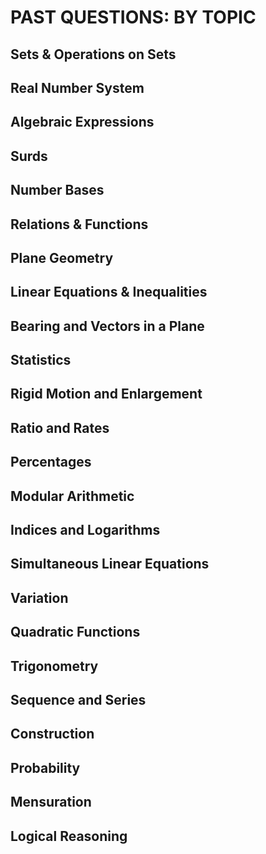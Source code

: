 # PAST QUESTIONS: BY TOPIC {-}



<!---------------- NEW TOPIC STARTS HERE ----------------->  

## Sets & Operations on Sets {-}

<!--------------------- QUESTION 1 ------------------------> 







<!---------------- NEW TOPIC STARTS HERE ----------------->  

## Real Number System {-}

<!--------------------- QUESTION 1 ------------------------> 




<!---------------- NEW TOPIC STARTS HERE ----------------->  

## Algebraic Expressions {-}

<!--------------------- QUESTION 1 ------------------------> 







<!---------------- NEW TOPIC STARTS HERE ----------------->  

## Surds {-}

<!--------------------- QUESTION 1 ------------------------> 



<!---------------- NEW TOPIC STARTS HERE ----------------->  

## Number Bases {-}

<!--------------------- QUESTION 1 ------------------------> 







<!---------------- NEW TOPIC STARTS HERE ----------------->  

## Relations & Functions {-}

<!--------------------- QUESTION 1 ------------------------> 






<!---------------- NEW TOPIC STARTS HERE ----------------->  

## Plane Geometry {-}

<!--------------------- QUESTION 1 ------------------------> 







<!---------------- NEW TOPIC STARTS HERE ----------------->  

## Linear Equations & Inequalities {-}

<!--------------------- QUESTION 1 ------------------------> 






<!---------------- NEW TOPIC STARTS HERE ----------------->  

## Bearing and Vectors in a Plane {-}

<!--------------------- QUESTION 1 ------------------------> 







<!---------------- NEW TOPIC STARTS HERE ----------------->  

## Statistics {-}

<!--------------------- QUESTION 1 ------------------------> 





<!---------------- NEW TOPIC STARTS HERE ----------------->  

## Rigid Motion and Enlargement {-}

<!--------------------- QUESTION 1 ------------------------> 







<!---------------- NEW TOPIC STARTS HERE ----------------->  

## Ratio and Rates {-}

<!--------------------- QUESTION 1 ------------------------> 







<!---------------- NEW TOPIC STARTS HERE ----------------->  

## Percentages {-}

<!--------------------- QUESTION 1 ------------------------> 







<!---------------- NEW TOPIC STARTS HERE ----------------->  

## Modular Arithmetic {-}

<!--------------------- QUESTION 1 ------------------------> 






<!---------------- NEW TOPIC STARTS HERE ----------------->  

## Indices and Logarithms {-}

<!--------------------- QUESTION 1 ------------------------> 







<!---------------- NEW TOPIC STARTS HERE ----------------->  

## Simultaneous Linear Equations {-}

<!--------------------- QUESTION 1 ------------------------> 





<!---------------- NEW TOPIC STARTS HERE ----------------->  

## Variation {-}

<!--------------------- QUESTION 1 ------------------------> 







<!---------------- NEW TOPIC STARTS HERE ----------------->  

## Quadratic Functions {-}

<!--------------------- QUESTION 1 ------------------------> 






<!---------------- NEW TOPIC STARTS HERE ----------------->  

## Trigonometry {-}

<!--------------------- QUESTION 1 ------------------------> 





<!---------------- NEW TOPIC STARTS HERE ----------------->  

## Sequence and Series {-}

<!--------------------- QUESTION 1 ------------------------> 







<!---------------- NEW TOPIC STARTS HERE ----------------->  

## Construction {-}

<!--------------------- QUESTION 1 ------------------------> 






<!---------------- NEW TOPIC STARTS HERE ----------------->  

## Probability {-}

<!--------------------- QUESTION 1 ------------------------> 





<!---------------- NEW TOPIC STARTS HERE ----------------->  

## Mensuration {-}

<!--------------------- QUESTION 1 ------------------------> 





<!---------------- NEW TOPIC STARTS HERE ----------------->  

## Logical Reasoning {-}

<!--------------------- QUESTION 1 ------------------------> 